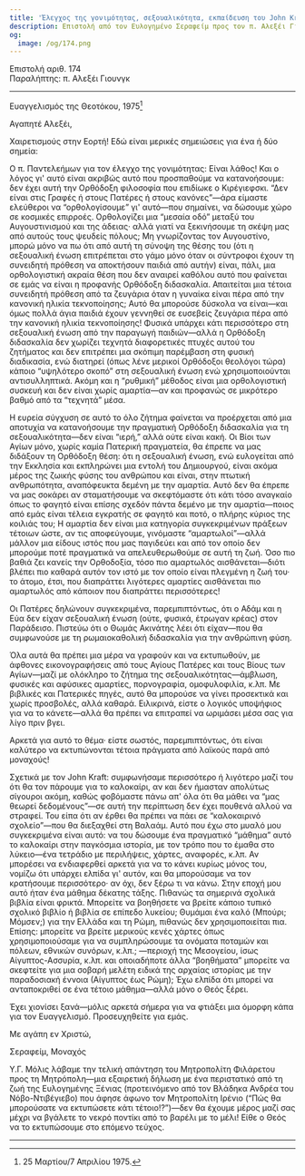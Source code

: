```yaml
---
title: 'Έλεγχος της γονιμότητας, σεξουαλικότητα, εκπαίδευση του John Kraft'
description: Επιστολή από τον Ευλογημένο Σεραφείμ προς τον π. Αλεξέι Γιουνγκ.
og:
  image: /og/174.png
---
```


<div style={{textAlign:'right', fontFamily:'monospace'}}>Επιστολή αριθ. 174</div>
<div style={{textAlign:'left', fontFamily:'monospace'}}>Παραλήπτης: π. Αλεξέι Γιουνγκ</div>

---

Ευαγγελισμός της Θεοτόκου, 1975[^1]

Αγαπητέ Αλεξέι,

Χαιρετισμούς στην Εορτή! Εδώ είναι μερικές σημειώσεις για ένα ή δύο σημεία:

Ο π. Παντελεήμων για τον έλεγχο της γονιμότητας: Είναι λάθος! Και ο λόγος γι' αυτό είναι ακριβώς αυτό που προσπαθούμε να κατανοήσουμε: δεν έχει αυτή την Ορθόδοξη φιλοσοφία που επιδίωκε ο Κιρέγιεφσκι. “Δεν είναι στις Γραφές ή στους Πατέρες ή στους κανόνες”—άρα είμαστε ελεύθεροι να “ορθολογίσουμε” γι' αυτό—που σημαίνει, να δώσουμε χώρο σε κοσμικές επιρροές. Ορθολογίζει μια “μεσαία οδό” μεταξύ του Αυγουστινισμού και της άδειας· αλλά γιατί να ξεκινήσουμε τη σκέψη μας από αυτούς τους ψευδείς πόλους; Μη γνωρίζοντας τον Αυγουστίνο, μπορώ μόνο να πω ότι από αυτή τη σύνοψη της θέσης του (ότι η σεξουαλική ένωση επιτρέπεται στο γάμο μόνο όταν οι σύντροφοι έχουν τη συνειδητή πρόθεση να αποκτήσουν παιδιά από αυτήν) είναι, πάλι, μια ορθολογιστική ακραία θέση που δεν αναιρεί καθόλου αυτό που φαίνεται σε εμάς να είναι η προφανής Ορθόδοξη διδασκαλία. Απαιτείται μια τέτοια συνειδητή πρόθεση από τα ζευγάρια όταν η γυναίκα είναι πέρα από την κανονική ηλικία τεκνοποίησης; Αυτό θα μπορούσε δύσκολα να είναι—και όμως πολλά άγια παιδιά έχουν γεννηθεί σε ευσεβείς ζευγάρια πέρα από την κανονική ηλικία τεκνοποίησης! Φυσικά υπάρχει κάτι περισσότερο στη σεξουαλική ένωση από την παραγωγή παιδιών—αλλά η Ορθόδοξη διδασκαλία δεν χωρίζει τεχνητά διαφορετικές πτυχές αυτού του ζητήματος και δεν επιτρέπει μια σκόπιμη παρέμβαση στη φυσική διαδικασία, ενώ διατηρεί (όπως λένε μερικοί Ορθόδοξοι θεολόγοι τώρα) κάποιο “υψηλότερο σκοπό” στη σεξουαλική ένωση ενώ χρησιμοποιούνται αντισυλληπτικά. Ακόμη και η “ρυθμική” μέθοδος είναι μια ορθολογιστική συσκευή και δεν είναι χωρίς αμαρτία—αν και προφανώς σε μικρότερο βαθμό από τα “τεχνητά” μέσα.

Η ευρεία σύγχυση σε αυτό το όλο ζήτημα φαίνεται να προέρχεται από μια αποτυχία να κατανοήσουμε την πραγματική Ορθόδοξη διδασκαλία για τη σεξουαλικότητα—δεν είναι “ιερή,” αλλά ούτε είναι κακή. Οι Βίοι των Αγίων μόνο, χωρίς καμία Πατερική πραγματεία, θα έπρεπε να μας διδάξουν τη Ορθόδοξη θέση: ότι η σεξουαλική ένωση, ενώ ευλογείται από την Εκκλησία και εκπληρώνει μια εντολή του Δημιουργού, είναι ακόμα μέρος της ζωικής φύσης του ανθρώπου και είναι, στην πτωτική ανθρωπότητα, αναπόφευκτα δεμένη με την αμαρτία. Αυτό δεν θα έπρεπε να μας σοκάρει αν σταματήσουμε να σκεφτόμαστε ότι κάτι τόσο αναγκαίο όπως το φαγητό είναι επίσης σχεδόν πάντα δεμένο με την αμαρτία—ποιος από εμάς είναι τέλεια εγκρατής σε φαγητό και ποτό, ο πλήρης κύριος της κοιλιάς του; Η αμαρτία δεν είναι μια κατηγορία συγκεκριμένων πράξεων τέτοιων ώστε, αν τις αποφεύγουμε, γινόμαστε “αμαρτωλοί”—αλλά μάλλον μια είδους ιστός που μας παγιδεύει και από τον οποίο δεν μπορούμε ποτέ πραγματικά να απελευθερωθούμε σε αυτή τη ζωή. Όσο πιο βαθιά ζει κανείς την Ορθοδοξία, τόσο πιο αμαρτωλός αισθάνεται—διότι βλέπει πιο καθαρά αυτόν τον ιστό με τον οποίο είναι πλεγμένη η ζωή του· το άτομο, έτσι, που διαπράττει λιγότερες αμαρτίες αισθάνεται πιο αμαρτωλός από κάποιον που διαπράττει περισσότερες!

Οι Πατέρες δηλώνουν συγκεκριμένα, παρεμπιπτόντως, ότι ο Αδάμ και η Εύα δεν είχαν σεξουαλική ένωση (ούτε, φυσικά, έτρωγαν κρέας) στον Παράδεισο. Πιστεύω ότι ο Θωμάς Ακινάτης λέει ότι είχαν—που θα συμφωνούσε με τη ρωμαιοκαθολική διδασκαλία για την ανθρώπινη φύση.

Όλα αυτά θα πρέπει μια μέρα να γραφούν και να εκτυπωθούν, με άφθονες εικονογραφήσεις από τους Αγίους Πατέρες και τους Βίους των Αγίων—μαζί με ολόκληρο το ζήτημα της σεξουαλικότητας—άμβλωση, φυσικές και αφύσικες αμαρτίες, πορνογραφία, ομοφυλοφιλία, κ.λπ. Με βιβλικές και Πατερικές πηγές, αυτό θα μπορούσε να γίνει προσεκτικά και χωρίς προσβολές, αλλά καθαρά. Ειλικρινά, είστε ο λογικός υποψήφιος για να το κάνετε—αλλά θα πρέπει να επιτραπεί να ωριμάσει μέσα σας για λίγο πριν βγει.

Αρκετά για αυτό το θέμα· είστε σωστός, παρεμπιπτόντως, ότι είναι καλύτερο να εκτυπώνονται τέτοια πράγματα από λαϊκούς παρά από μοναχούς!

Σχετικά με τον John Kraft: συμφωνήσαμε περισσότερο ή λιγότερο μαζί του ότι θα τον πάρουμε για το καλοκαίρι, αν και δεν ήμασταν απολύτως σίγουροι ακόμη, καθώς φοβόμαστε πάνω απ' όλα ότι θα μάθει να “μας θεωρεί δεδομένους”—σε αυτή την περίπτωση δεν έχει πουθενά αλλού να στραφεί. Του είπα ότι αν έρθει θα πρέπει να πάει σε “καλοκαιρινό σχολείο”—που θα διεξαχθεί στη Βαλαάμ. Αυτό που έχω στο μυαλό μου συγκεκριμένα είναι αυτό: να του δώσουμε ένα πραγματικό “μάθημα” αυτό το καλοκαίρι στην παγκόσμια ιστορία, με τον τρόπο που το έμαθα στο λύκειο—ένα τετράδιο με περιλήψεις, χάρτες, αναφορές, κ.λπ. Αν μπορέσει να ενδιαφερθεί αρκετά για να το κάνει κυρίως μόνος του, νομίζω ότι υπάρχει ελπίδα γι' αυτόν, και θα μπορούσαμε να τον κρατήσουμε περισσότερο· αν όχι, δεν ξέρω τι να κάνω. Στην εποχή μου αυτό ήταν ένα μάθημα δέκατης τάξης. Πιθανώς τα σημερινά σχολικά βιβλία είναι φρικτά. Μπορείτε να βοηθήσετε να βρείτε κάποιο τυπικό σχολικό βιβλίο ή βιβλία σε επίπεδο λυκείου; Θυμάμαι ένα καλό (Μπούρι; Μόμσεν;) για την Ελλάδα και τη Ρώμη, πιθανώς δεν χρησιμοποιείται πια. Επίσης: μπορείτε να βρείτε μερικούς κενές χάρτες όπως χρησιμοποιούσαμε για να συμπληρώσουμε τα ονόματα ποταμών και πόλεων, εθνικών συνόρων, κ.λπ.; —περιοχή της Μεσογείου, ίσως Αίγυπτος-Ασσυρία, κ.λπ. και οποιαδήποτε άλλα “βοηθήματα” μπορείτε να σκεφτείτε για μια σοβαρή μελέτη ειδικά της αρχαίας ιστορίας με την παραδοσιακή έννοια (Αίγυπτος έως Ρώμη); Έχω ελπίδα ότι μπορεί να ανταποκριθεί σε ένα τέτοιο μάθημα—αλλά μόνο ο Θεός ξέρει.

Έχει χιονίσει ξανά—μόλις αρκετά σήμερα για να φτιάξει μια όμορφη κάπα για τον Ευαγγελισμό. Προσευχηθείτε για εμάς.

Με αγάπη εν Χριστώ,

Σεραφείμ, Μοναχός

Υ.Γ. Μόλις λάβαμε την τελική απάντηση του Μητροπολίτη Φιλάρετου προς τη Μητρόπολη—μια εξαιρετική δήλωση με ένα περιστατικό από τη ζωή της Ευλογημένης Ξένιας (προτεινόμενο από τον Βλάδηκα Ανδρέα του Νόβο-Ντιβέγιεβο) που άφησε άφωνο τον Μητροπολίτη Ιρένιο (“Πώς θα μπορούσατε να εκτυπώσετε κάτι τέτοιο!?”)—δεν θα έχουμε μέρος μαζί σας μέχρι να βγάλετε το νεκρό ποντίκι από το βαρέλι με το μέλι! Είθε ο Θεός να το εκτυπώσουμε στο επόμενο τεύχος.

---

[^1]: 25 Μαρτίου/7 Απριλίου 1975.